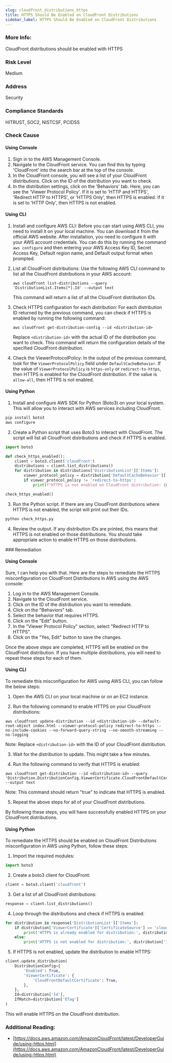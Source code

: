 ```yaml
---
slug: cloudfront_distributions_https
title: HTTPS Should Be Enabled on CloudFront Distributions
sidebar_label: HTTPS Should Be Enabled on CloudFront Distributions
---
```


### More Info:

CloudFront distributions should be enabled with HTTPS

### Risk Level

Medium

### Address

Security

### Compliance Standards

HITRUST, SOC2, NISTCSF, PCIDSS



<Tabs><Tab title='Cause'>
### Check Cause

#### Using Console

1. Sign in to the AWS Management Console.
2. Navigate to the CloudFront service. You can find this by typing 'CloudFront' into the search bar at the top of the console.
3. In the CloudFront console, you will see a list of your CloudFront distributions. Click on the ID of the distribution you want to check.
4. In the distribution settings, click on the 'Behaviors' tab. Here, you can see the 'Viewer Protocol Policy'. If it is set to 'HTTP and HTTPS', 'Redirect HTTP to HTTPS', or 'HTTPS Only', then HTTPS is enabled. If it is set to 'HTTP Only', then HTTPS is not enabled.

#### Using CLI

1. Install and configure AWS CLI: Before you can start using AWS CLI, you need to install it on your local machine. You can download it from the official AWS website. After installation, you need to configure it with your AWS account credentials. You can do this by running the command `aws configure` and then entering your AWS Access Key ID, Secret Access Key, Default region name, and Default output format when prompted.

2. List all CloudFront distributions: Use the following AWS CLI command to list all the CloudFront distributions in your AWS account:

   ```
   aws cloudfront list-distributions --query 'DistributionList.Items[*].Id' --output text
   ```

   This command will return a list of all the CloudFront distribution IDs.

3. Check HTTPS configuration for each distribution: For each distribution ID returned by the previous command, you can check if HTTPS is enabled by running the following command:

   ```
   aws cloudfront get-distribution-config --id <distribution-id>
   ```

   Replace `<distribution-id>` with the actual ID of the distribution you want to check. This command will return the configuration details of the specified CloudFront distribution.

4. Check the ViewerProtocolPolicy: In the output of the previous command, look for the `ViewerProtocolPolicy` field under `DefaultCacheBehavior`. If the value of `ViewerProtocolPolicy` is `https-only` or `redirect-to-https`, then HTTPS is enabled for the CloudFront distribution. If the value is `allow-all`, then HTTPS is not enabled.

#### Using Python

1. Install and configure AWS SDK for Python (Boto3) on your local system. This will allow you to interact with AWS services including CloudFront.

```python
pip install boto3
aws configure
```

2. Create a Python script that uses Boto3 to interact with CloudFront. The script will list all CloudFront distributions and check if HTTPS is enabled.

```python
import boto3

def check_https_enabled():
    client = boto3.client('cloudfront')
    distributions = client.list_distributions()
    for distribution in distributions['DistributionList']['Items']:
        viewer_protocol_policy = distribution['DefaultCacheBehavior']['ViewerProtocolPolicy']
        if viewer_protocol_policy != 'redirect-to-https':
            print(f"HTTPS is not enabled on CloudFront distribution: {distribution['Id']}")

check_https_enabled()
```

3. Run the Python script. If there are any CloudFront distributions where HTTPS is not enabled, the script will print out their IDs.

```python
python check_https.py
```

4. Review the output. If any distribution IDs are printed, this means that HTTPS is not enabled on those distributions. You should take appropriate action to enable HTTPS on those distributions.

</Tab>


<Tab title='Remediation'>
### Remediation

#### Using Console

Sure, I can help you with that. Here are the steps to remediate the HTTPS misconfiguration on CloudFront Distributions in AWS using the AWS console:

1. Log in to the AWS Management Console.
2. Navigate to the CloudFront service.
3. Click on the ID of the distribution you want to remediate.
4. Click on the "Behaviors" tab.
5. Select the behavior that requires HTTPS.
6. Click on the "Edit" button.
7. In the "Viewer Protocol Policy" section, select "Redirect HTTP to HTTPS".
8. Click on the "Yes, Edit" button to save the changes.

Once the above steps are completed, HTTPS will be enabled on the CloudFront distribution. If you have multiple distributions, you will need to repeat these steps for each of them.

#### Using CLI

To remediate this misconfiguration for AWS using AWS CLI, you can follow the below steps:

1. Open the AWS CLI on your local machine or on an EC2 instance.

2. Run the following command to enable HTTPS on your CloudFront distributions:

```
aws cloudfront update-distribution --id <distribution-id> --default-root-object index.html --viewer-protocol-policy redirect-to-https --no-include-cookies --no-forward-query-string --no-smooth-streaming --no-logging
```

Note: Replace `<distribution-id>` with the ID of your CloudFront distribution.

3. Wait for the distribution to update. This might take a few minutes.

4. Run the following command to verify that HTTPS is enabled:

```
aws cloudfront get-distribution --id <distribution-id> --query 'Distribution.DistributionConfig.ViewerCertificate.CloudFrontDefaultCertificate' --output text
```

Note: This command should return "true" to indicate that HTTPS is enabled.

5. Repeat the above steps for all of your CloudFront distributions.

By following these steps, you will have successfully enabled HTTPS on your CloudFront distributions.

#### Using Python

To remediate the HTTPS should be enabled on CloudFront Distributions misconfiguration in AWS using Python, follow these steps:

1. Import the required modules:

```python
import boto3
```

2. Create a boto3 client for CloudFront:

```python
client = boto3.client('cloudfront')
```

3. Get a list of all CloudFront distributions:

```python
response = client.list_distributions()
```

4. Loop through the distributions and check if HTTPS is enabled:

```python
for distribution in response['DistributionList']['Items']:
    if distribution['ViewerCertificate']['CertificateSource'] == 'cloudfront':
        print('HTTPS is already enabled for distribution:', distribution['Id'])
    else:
        print('HTTPS is not enabled for distribution:', distribution['Id'])
```

5. If HTTPS is not enabled, update the distribution to enable HTTPS:

```python
client.update_distribution(
    DistributionConfig={
        'Enabled': True,
        'ViewerCertificate': {
            'CloudFrontDefaultCertificate': True,
        },
    },
    Id=distribution['Id'],
    IfMatch=distribution['ETag']
)
```

This will enable HTTPS on the CloudFront distribution.

### Additional Reading:

- [https://docs.aws.amazon.com/AmazonCloudFront/latest/DeveloperGuide/using-https.html](https://docs.aws.amazon.com/AmazonCloudFront/latest/DeveloperGuide/using-https.html) 


</Tab>
</Tabs>